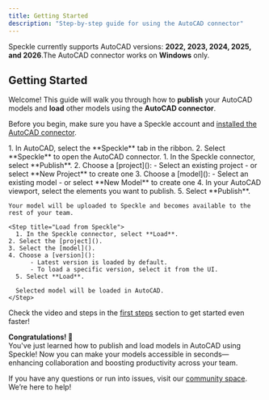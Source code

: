 ```yaml
---
title: Getting Started  
description: "Step-by-step guide for using the AutoCAD connector"
---
```


<Info>Speckle currently supports AutoCAD versions: **2022, 2023, 2024, 2025, and 2026**.The AutoCAD connector works on **Windows** only.</Info>

## Getting Started

Welcome! This guide will walk you through how to **publish** your AutoCAD models and **load** other models using the **AutoCAD connector**.

<Note> Before you begin, make sure you have a Speckle account and [installed the AutoCAD connector](http://localhost:3000/connectors/installation).</Note>

<Steps>
  <Step title="Open the AutoCAD connector">
    1. In AutoCAD, select the **Speckle** tab in the ribbon.
    2. Select **Speckle** to open the AutoCAD connector.
  </Step>

  <Step title="Publish to Speckle">
    1. In the Speckle connector, select **Publish**.
    2. Choose a [project]():
        - Select an existing project
        - or select **New Project** to create one
    3. Choose a [model]():
        - Select an existing model
        - or select **New Model** to create one
    4. In your AutoCAD viewport, select the elements you want to publish.
    5. Select **Publish**.
    
    Your model will be uploaded to Speckle and becomes available to the rest of your team.
  </Step>


    <Step title="Load from Speckle">
      1. In the Speckle connector, select **Load**.
    2. Select the [project]().
    3. Select the [model]().
    4. Choose a [version]():
          - Latest version is loaded by default.
          - To load a specific version, select it from the UI.
      5. Select **Load**.

      Selected model will be loaded in AutoCAD.
    </Step>

</Steps>

<Tip> Check the video and steps in the [first steps](/get-started/quickstart.mdx) section to get started even faster!</Tip>

**Congratulations! 🥳**  
You've just learned how to publish and load models in AutoCAD using Speckle! Now you can make your models accessible in seconds—enhancing collaboration and boosting productivity across your team.

<Info> If you have any questions or run into issues, visit our [community space](https://speckle.community/). We’re here to help!</Info>


<LearnMore />
